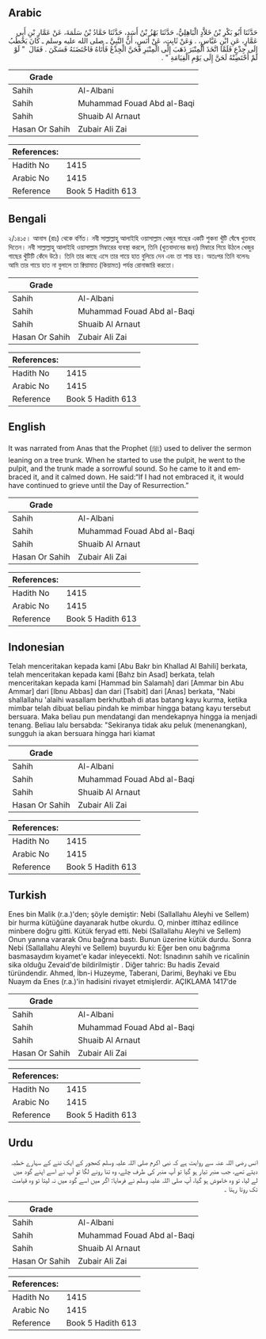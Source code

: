 ## Arabic


<div dir="rtl" lang="ar" style={{fontSize:'larger',backgroundColor:'#f8f9fa',padding:20}}>
حَدَّثَنَا أَبُو بَكْرِ بْنُ خَلاَّدٍ الْبَاهِلِيُّ، حَدَّثَنَا بَهْزُ بْنُ أَسَدٍ، حَدَّثَنَا حَمَّادُ بْنُ سَلَمَةَ، عَنْ عَمَّارِ بْنِ أَبِي عَمَّارٍ، عَنِ ابْنِ عَبَّاسٍ، ‏.‏ وَعَنْ ثَابِتٍ، عَنْ أَنَسٍ، أَنَّ النَّبِيَّ ـ صلى الله عليه وسلم ـ كَانَ يَخْطُبُ إِلَى جِذْعٍ فَلَمَّا اتَّخَذَ الْمِنْبَرَ ذَهَبَ إِلَى الْمِنْبَرِ فَحَنَّ الْجِذْعُ فَأَتَاهُ فَاحْتَضَنَهُ فَسَكَنَ ‏.‏ فَقَالَ ‏ "‏ لَوْ لَمْ أَحْتَضِنْهُ لَحَنَّ إِلَى يَوْمِ الْقِيَامَةِ ‏"‏ ‏.‏
</div>
<div style={{backgroundColor:'#f8f9fa',padding:20, marginBottom: 10}}><table> <thead> <tr> <th>Grade</th> <th></th> </tr> </thead> <tbody> <tr><td>Sahih</td><td>Al-Albani</td></tr><tr><td>Sahih</td><td>Muhammad Fouad Abd al-Baqi</td></tr><tr><td>Sahih</td><td>Shuaib Al Arnaut</td></tr><tr><td>Hasan Or Sahih</td><td>Zubair Ali Zai</td></tr></tbody></table><table> <thead> <tr> <th>References:</th> <th></th> </tr> </thead> <tbody><tr><td>Hadith No</td><td>1415</td></tr><tr><td>Arabic No</td><td>1415</td></tr><tr><td>Reference</td><td>Book 5 Hadith 613</td></tr></tbody></table></div>

## Bengali


<div dir="ltr" lang="bn" style={{fontSize:'larger',backgroundColor:'#f8f9fa',padding:20}}>
২/১৪১৫। আনাস (রাঃ) থেকে বর্ণিত। নবী সাল্লাল্লাহু আলাইহি ওয়াসাল্লাম খেজুর গাছের একটি শুকনা খুঁটি ঘেঁষে খুতবাহ দিতেন। নবী সাল্লাল্লাহু আলাইহি ওয়াসাল্লাম মিম্বারের ব্যবস্থা করলে, তিনি (খুতবাদানের জন্য) মিম্বারে গিয়ে উঠলে খেজুর গাছের খুঁটিটি কেঁদে উঠে। তিনি তার কাছে এসে তার গায়ে হাত বুলিয়ে দেন এবং তা শান্ত হয়। অতঃপর তিনি বলেনঃ আমি তার গায়ে হাত না বুলালে তা ক্বিয়ামাত (কিয়ামত) পর্যন্ত রোনাজারি করতো।
</div>
<div style={{backgroundColor:'#f8f9fa',padding:20, marginBottom: 10}}><table> <thead> <tr> <th>Grade</th> <th></th> </tr> </thead> <tbody> <tr><td>Sahih</td><td>Al-Albani</td></tr><tr><td>Sahih</td><td>Muhammad Fouad Abd al-Baqi</td></tr><tr><td>Sahih</td><td>Shuaib Al Arnaut</td></tr><tr><td>Hasan Or Sahih</td><td>Zubair Ali Zai</td></tr></tbody></table><table> <thead> <tr> <th>References:</th> <th></th> </tr> </thead> <tbody><tr><td>Hadith No</td><td>1415</td></tr><tr><td>Arabic No</td><td>1415</td></tr><tr><td>Reference</td><td>Book 5 Hadith 613</td></tr></tbody></table></div>

## English


<div dir="ltr" lang="en" style={{fontSize:'larger',backgroundColor:'#f8f9fa',padding:20}}>
It was narrated from Anas that the Prophet (ﷺ) used to deliver the sermon leaning on a tree trunk. When he started to use the pulpit, he went to the pulpit, and the trunk made a sorrowful sound. So he came to it and embraced it, and it calmed down. He said:“If I had not embraced it, it would have continued to grieve until the Day of Resurrection.”
</div>
<div style={{backgroundColor:'#f8f9fa',padding:20, marginBottom: 10}}><table> <thead> <tr> <th>Grade</th> <th></th> </tr> </thead> <tbody> <tr><td>Sahih</td><td>Al-Albani</td></tr><tr><td>Sahih</td><td>Muhammad Fouad Abd al-Baqi</td></tr><tr><td>Sahih</td><td>Shuaib Al Arnaut</td></tr><tr><td>Hasan Or Sahih</td><td>Zubair Ali Zai</td></tr></tbody></table><table> <thead> <tr> <th>References:</th> <th></th> </tr> </thead> <tbody><tr><td>Hadith No</td><td>1415</td></tr><tr><td>Arabic No</td><td>1415</td></tr><tr><td>Reference</td><td>Book 5 Hadith 613</td></tr></tbody></table></div>

## Indonesian


<div dir="ltr" lang="id" style={{fontSize:'larger',backgroundColor:'#f8f9fa',padding:20}}>
Telah menceritakan kepada kami [Abu Bakr bin Khallad Al Bahili] berkata, telah menceritakan kepada kami [Bahz bin Asad] berkata, telah menceritakan kepada kami [Hammad bin Salamah] dari [Ammar bin Abu Ammar] dari [Ibnu Abbas] dan dari [Tsabit] dari [Anas] berkata, "Nabi shallallahu 'alaihi wasallam berkhutbah di atas batang kayu kurma, ketika mimbar telah dibuat beliau pindah ke mimbar hingga batang kayu tersebut bersuara. Maka beliau pun mendatangi dan mendekapnya hingga ia menjadi tenang. Beliau lalu bersabda: "Sekiranya tidak aku peluk (menenangkan), sungguh ia akan bersuara hingga hari kiamat
</div>
<div style={{backgroundColor:'#f8f9fa',padding:20, marginBottom: 10}}><table> <thead> <tr> <th>Grade</th> <th></th> </tr> </thead> <tbody> <tr><td>Sahih</td><td>Al-Albani</td></tr><tr><td>Sahih</td><td>Muhammad Fouad Abd al-Baqi</td></tr><tr><td>Sahih</td><td>Shuaib Al Arnaut</td></tr><tr><td>Hasan Or Sahih</td><td>Zubair Ali Zai</td></tr></tbody></table><table> <thead> <tr> <th>References:</th> <th></th> </tr> </thead> <tbody><tr><td>Hadith No</td><td>1415</td></tr><tr><td>Arabic No</td><td>1415</td></tr><tr><td>Reference</td><td>Book 5 Hadith 613</td></tr></tbody></table></div>

## Turkish


<div dir="ltr" lang="tr" style={{fontSize:'larger',backgroundColor:'#f8f9fa',padding:20}}>
Enes bin Malik (r.a.)'den; şöyle demiştir: Nebi (Sallallahu Aleyhi ve Sellem) bir hurma kütüğüne dayanarak hutbe okurdu. O, minber ittihaz edilince minbere doğru gitti. Kütük feryad etti. Nebi (Sallallahu Aleyhi ve Sellem) Onun yanına vararak Onu bağrına bastı. Bunun üzerine kütük durdu. Sonra Nebi (Sallallahu Aleyhi ve Sellem) buyurdu ki: Eğer ben onu bağrıma basmasaydım kıyamet'e kadar inleyecekti. Not: İsnadının sahih ve ricalinin sika olduğu Zevaid'de bildirilmiştir . Diğer tahric: Bu hadis Zevaid türündendir. Ahmed, İbn-i Huzeyme, Taberani, Darimi, Beyhaki ve Ebu Nuaym da Enes (r.a.)'in hadisini rivayet etmişlerdir. AÇIKLAMA 1417’de
</div>
<div style={{backgroundColor:'#f8f9fa',padding:20, marginBottom: 10}}><table> <thead> <tr> <th>Grade</th> <th></th> </tr> </thead> <tbody> <tr><td>Sahih</td><td>Al-Albani</td></tr><tr><td>Sahih</td><td>Muhammad Fouad Abd al-Baqi</td></tr><tr><td>Sahih</td><td>Shuaib Al Arnaut</td></tr><tr><td>Hasan Or Sahih</td><td>Zubair Ali Zai</td></tr></tbody></table><table> <thead> <tr> <th>References:</th> <th></th> </tr> </thead> <tbody><tr><td>Hadith No</td><td>1415</td></tr><tr><td>Arabic No</td><td>1415</td></tr><tr><td>Reference</td><td>Book 5 Hadith 613</td></tr></tbody></table></div>

## Urdu


<div dir="rtl" lang="ur" style={{fontSize:'larger',backgroundColor:'#f8f9fa',padding:20}}>
انس رضی اللہ عنہ سے روایت ہے کہ نبی اکرم صلی اللہ علیہ وسلم کھجور کے ایک تنے کے سہارے خطبہ دیتے تھے، جب منبر تیار ہو گیا تو آپ منبر کی طرف چلے، وہ تنا رونے لگا تو آپ نے اسے اپنے گود میں لے لیا، تو وہ خاموش ہو گیا، آپ صلی اللہ علیہ وسلم نے فرمایا: اگر میں اسے گود میں نہ لیتا تو وہ قیامت تک روتا رہتا ۔
</div>
<div style={{backgroundColor:'#f8f9fa',padding:20, marginBottom: 10}}><table> <thead> <tr> <th>Grade</th> <th></th> </tr> </thead> <tbody> <tr><td>Sahih</td><td>Al-Albani</td></tr><tr><td>Sahih</td><td>Muhammad Fouad Abd al-Baqi</td></tr><tr><td>Sahih</td><td>Shuaib Al Arnaut</td></tr><tr><td>Hasan Or Sahih</td><td>Zubair Ali Zai</td></tr></tbody></table><table> <thead> <tr> <th>References:</th> <th></th> </tr> </thead> <tbody><tr><td>Hadith No</td><td>1415</td></tr><tr><td>Arabic No</td><td>1415</td></tr><tr><td>Reference</td><td>Book 5 Hadith 613</td></tr></tbody></table></div>